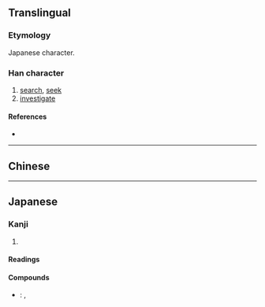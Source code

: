 {{also|搜}}
{{character info}}
==Translingual==
{{ja-forms|捜|[[搜]]|[[搜]]}}
===Etymology===
Japanese {{w|shinjitai}} character. {{Han simp|搜|f=𦥔|t=申}}

===Han character===
{{Han char|rn=64|rad=手|as=07|sn=10|four=|canj=QLWE|ids=⿰扌⿱申又}}

# [[search]], [[seek]]
# [[investigate]]

====References====
* {{Han ref|kx=0434.241|dkj=12179|dj=0784.030|hdz=31882.011|uh=635C|ud=25436}}

----

==Chinese==
{{zh-see|搜|v}}

----

==Japanese==
{{ja-kanji forms|捜|搜}}

===Kanji===
{{ja-kanji|grade=c|rs=手07|kyu=搜}}

# {{rfdef|ja|sort=手07}}

====Readings====
{{ja-readings
|goon=しゅ
|kanon=そう
|kun=さが-す
}}

====Compounds====
* {{ja-r|捜索|そうさく}}: {{l|en|search}}, {{l|en|investigation}}